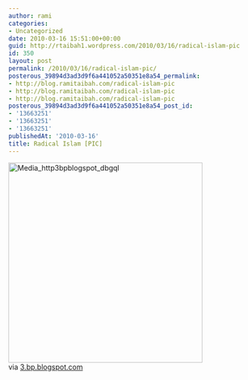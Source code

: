 ```yaml
---
author: rami
categories:
- Uncategorized
date: 2010-03-16 15:51:00+00:00
guid: http://rtaibah1.wordpress.com/2010/03/16/radical-islam-pic
id: 350
layout: post
permalink: /2010/03/16/radical-islam-pic/
posterous_39894d3ad3d9f6a441052a50351e8a54_permalink:
- http://blog.ramitaibah.com/radical-islam-pic
- http://blog.ramitaibah.com/radical-islam-pic
- http://blog.ramitaibah.com/radical-islam-pic
posterous_39894d3ad3d9f6a441052a50351e8a54_post_id:
- '13663251'
- '13663251'
- '13663251'
publishedAt: '2010-03-16'
title: Radical Islam [PIC]
---
```


<div class="posterous_bookmarklet_entry">
  <div class='p_embed p_image_embed'>
    <img alt="Media_http3bpblogspot_dbgql" height="396" src="http://139.59.20.41/wp-content/uploads/2011/12/media_http3bpblogspot_dbgql-scaled500.jpg?w=290" width="384" />
  </div>
  
  <div class="posterous_quote_citation">
    via <a href="http://3.bp.blogspot.com/_TWDIyi5pqlc/SZXqDhWhjNI/AAAAAAAAEkk/61atT83bxp4/s400/rad.jpg">3.bp.blogspot.com</a>
  </div>
  
  <p>
    &nbsp;
  </p>
</div>
